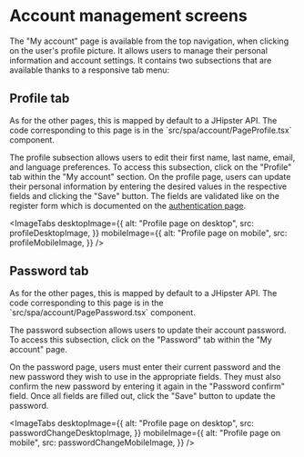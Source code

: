
# Account management screens

The "My account" page is available from the top navigation, when clicking on the user's profile picture.
It allows users to manage their personal information and account settings.
It contains two subsections that are available thanks to a responsive tab menu:

## Profile tab

<Callout type="info" emoji="ℹ️">
  As for the other pages, this is mapped by default to a JHipster API. The code
  corresponding to this page is in the `src/spa/account/PageProfile.tsx`
  component.
</Callout>

The profile subsection allows users to edit their first name, last name, email, and language preferences.
To access this subsection, click on the "Profile" tab within the "My account" section.
On the profile page, users can update their personal information by entering the desired values
in the respective fields and clicking the "Save" button. The fields are validated like on the register form
which is documented on the [authentication page](/features/authentication).


<ImageTabs
  desktopImage={{
    alt: "Profile page on desktop",
    src: profileDesktopImage,
  }}
  mobileImage={{
    alt: "Profile page on mobile",
    src: profileMobileImage,
  }}
/>

## Password tab

<Callout type="info" emoji="ℹ️">
  As for the other pages, this is mapped by default to a JHipster API. The code
  corresponding to this page is in the `src/spa/account/PagePassword.tsx`
  component.
</Callout>

The password subsection allows users to update their account password.
To access this subsection, click on the "Password" tab within the "My account" page.

On the password page, users must enter their current password and the new password they wish to use in the appropriate fields.
They must also confirm the new password by entering it again in the "Password confirm" field.
Once all fields are filled out, click the "Save" button to update the password.


<ImageTabs
  desktopImage={{
    alt: "Profile page on desktop",
    src: passwordChangeDesktopImage,
  }}
  mobileImage={{
    alt: "Profile page on mobile",
    src: passwordChangeMobileImage,
  }}
/>
